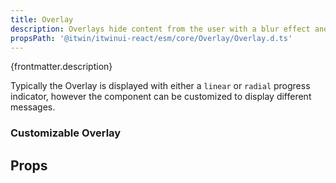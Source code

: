 ```yaml
---
title: Overlay
description: Overlays hide content from the user with a blur effect and loading indicator.
propsPath: '@itwin/itwinui-react/esm/core/Overlay/Overlay.d.ts'
---
```


<p>{frontmatter.description}</p>

<LiveExample src='Overlay.main.jsx'>
  <AllExamples.OverlayMainExample client:load />
</LiveExample>

Typically the Overlay is displayed with either a `linear` or `radial` progress indicator, however the component can be customized to display different messages.

### Customizable Overlay

<LiveExample src='Overlay.sub.jsx'>
  <AllExamples.OverlaySubExample client:load />
</LiveExample>

## Props

<PropsTable path={frontmatter.propsPath} />
